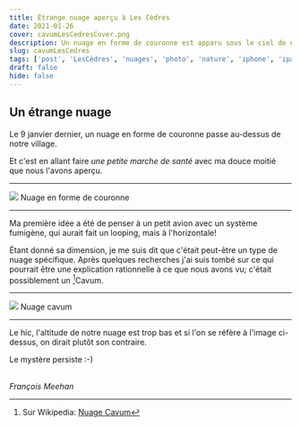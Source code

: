 ```yaml
---
title: Étrange nuage aperçu à Les Cèdres
date: 2021-01-26
cover: cavumLesCedresCover.png
description: Un nuage en forme de couronne est apparu sous le ciel de notre village 
slug: cavumLesCedres
tags: ['post', 'LesCèdres', 'nuages', 'photo', 'nature', 'iphone', 'ipad']
draft: false
hide: false
---
```


## Un étrange nuage

Le 9 janvier dernier, un nuage en forme de couronne passe au-dessus de notre village.

Et c'est en allant faire *une petite marche de santé* avec ma douce moitié que nous l'avons aperçu.

---


<Flex>
  <Card width={[ 256, 320 ]} mx='auto'>
    <Image src='cavumLesCedres.png'/>
    <Text>
      Nuage en forme de couronne 
    </Text>
  </Card>
</Flex>

---

Ma première idée a été de penser à un petit avion avec un système fumigène, qui aurait fait un looping, mais à l'horizontale!

Étant donné sa dimension, je me suis dit que c'était peut-être un type de nuage spécifique. Après quelques recherches j'ai suis tombé sur ce qui pourrait être une explication rationnelle à ce que nous avons vu; c'était possiblement un [^1]Cavum.

---



<Flex>
  <Card width={[ 256, 320 ]} mx='auto'>
    <Image src='cavumExample1.jpg'/>
    <Text>
      Nuage cavum
    </Text>
  </Card>
</Flex>

---

Le hic, l'altitude de notre nuage est trop bas et si l'on se réfère à l'image ci-dessus, on dirait plutôt son contraire.

Le mystère persiste :-)
<br/>
<br/>

*François Meehan*


[^1]: Sur Wikipedia: [Nuage Cavum](https://fr.wikipedia.org/wiki/Cavum_(nuage))

